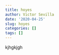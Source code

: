 ```yaml
---
title: hoyes
author: Victor Sevilla
date: '2020-04-25'
slug: hoyes
categories: []
tags: []
---
```

kjhgkjgh